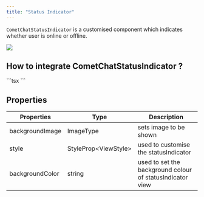 ```yaml
---
title: "Status Indicator"
---
```


`CometChatStatusIndicator` is a customised component which indicates whether user is online or offline.

<Frame>
  <img src="/images/917825b6-ltyjb5ctoay86mcws67c02sfyfnsf6ffp68u0oznn0vp6m6f28tlfvdmsmhjxjhe-009bb23d6fec659cca5735a2a1baa79c.png" />
</Frame>

## How to integrate CometChatStatusIndicator ?

<Tabs>
<Tab title="TypeScript">
```tsx
<CometChatStatusIndicator
        backgroundImage={statusIndicatorIcon}
        style={{height: 20, width: 20}}
        backgroundColor={"green"}
      />
```

</Tab>

</Tabs>

## Properties

| Properties      | Type                  | Description                                               |
| --------------- | --------------------- | --------------------------------------------------------- |
| backgroundImage | ImageType             | sets image to be shown                                    |
| style           | StyleProp\<ViewStyle> | used to customise the statusIndicator                     |
| backgroundColor | string                | used to set the background colour of statusIndicator view |
